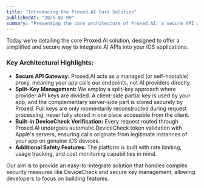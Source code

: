 ```yaml
---
title: "Introducing the Proxed.AI Core Solution"
publishedAt: "2025-02-09"
summary: "Presenting the core architecture of Proxed.AI: a secure API gateway with split-key management and built-in DeviceCheck verification for robust AI API protection."
---
```


Today we're detailing the core Proxed.AI solution, designed to offer a simplified and secure way to integrate AI APIs into your iOS applications.

### Key Architectural Highlights:

*   **Secure API Gateway:** Proxed.AI acts as a managed (or self-hostable) proxy, meaning your app calls our endpoints, not AI providers directly.
*   **Split-Key Management:** We employ a split-key approach where provider API keys are divided. A client-side partial key is used by your app, and the complementary server-side part is stored securely by Proxed. Full keys are only momentarily reconstructed during request processing, never fully stored in one place accessible from the client.
*   **Built-in DeviceCheck Verification:** Every request routed through Proxed.AI undergoes automatic DeviceCheck token validation with Apple's servers, ensuring calls originate from legitimate instances of your app on genuine iOS devices.
*   **Additional Safety Features:** The platform is built with rate limiting, usage tracking, and cost monitoring capabilities in mind.

Our aim is to provide an easy-to-integrate solution that handles complex security measures like DeviceCheck and secure key management, allowing developers to focus on building features.
